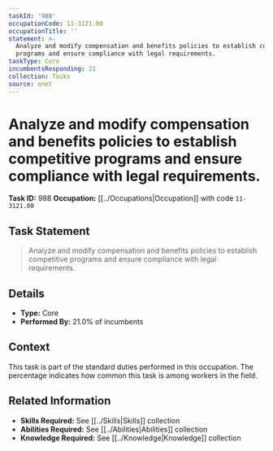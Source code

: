 ```yaml
---
taskId: '988'
occupationCode: 11-3121.00
occupationTitle: ''
statement: >-
  Analyze and modify compensation and benefits policies to establish competitive
  programs and ensure compliance with legal requirements.
taskType: Core
incumbentsResponding: 21
collection: Tasks
source: onet
---
```

# Analyze and modify compensation and benefits policies to establish competitive programs and ensure compliance with legal requirements.

**Task ID:** 988
**Occupation:** [[../Occupations|Occupation]] with code `11-3121.00`

## Task Statement

> Analyze and modify compensation and benefits policies to establish competitive programs and ensure compliance with legal requirements.

## Details

- **Type:** Core
- **Performed By:** 21.0% of incumbents

## Context

This task is part of the standard duties performed in this occupation. The percentage indicates how common this task is among workers in the field.

## Related Information

- **Skills Required:** See [[../Skills|Skills]] collection
- **Abilities Required:** See [[../Abilities|Abilities]] collection
- **Knowledge Required:** See [[../Knowledge|Knowledge]] collection
